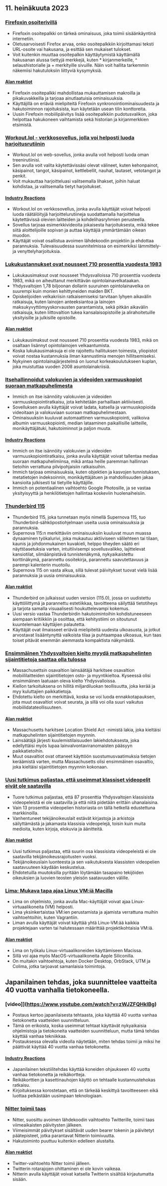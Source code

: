 

<CallToAction />

<Steps>

## 11. heinäkuuta 2023

### [Firefoxin osoiterivillä](https://wiki.tilde.institute/w/firefox-address-bar-tips)

- Firefoxin osoitepalkki on tärkeä ominaisuus, joka toimii sisäänkäyntinä internetiin.
- Oletusarvoisesti Firefox arvaa, onko osoitepalkkiin kirjoittamasi teksti URL-osoite vai hakusana, ja esittää sen mukaiset tulokset.
- Voit kuitenkin muuttaa osoitepalkin käyttäytymistä käyttämällä hakusanan alussa tiettyjä merkkejä, kuten \* kirjanmerkeille, ^ selaushistorialle ja + merkityille sivuille. Näin voit hallita tarkemmin näkemiisi hakutuloksiin liittyviä kysymyksiä.

#### [Alan reaktiot](http://news.ycombinator.com/item?id=36666116)

- Firefoxin osoitepalkki mahdollistaa mukauttamisen makroilla ja pikakuvakkeilla ja tarjoaa ainutlaatuisia ominaisuuksia.
- Käyttäjillä on eriäviä mielipiteitä Firefoxin synkronointiominaisuudesta ja hakutoiminnon rajoituksista, kun käytetään usean tilin konttoreita.
- Uusin Firefoxin mobiilipäivitys lisää osoitepalkkiin pudotusvalikon, joka helpottaa hakukoneen vaihtamista sekä historian ja kirjanmerkkien etsimistä.

### [Workout.lol - verkkosovellus, jolla voi helposti luoda harjoitusrutiinin](https://workout.lol)

- Workout.lol on web-sovellus, jonka avulla voit helposti luoda oman treenirutiinisi.
- Sen avulla voit valita käytettävissäsi olevat välineet, kuten kehonpainot, käsipainot, tangot, käsipainot, kettlebellit, nauhat, lautaset, vetotangot ja penkit.
- Voit mukauttaa harjoitteluasi valitsemalla lihakset, joihin haluat kohdistaa, ja valitsemalla tietyt harjoitukset.

#### [Industry Reactions](http://news.ycombinator.com/item?id=36662655)

- Workout.lol on verkkosovellus, jonka avulla käyttäjät voivat helposti luoda räätälöityjä harjoittelurutiineja suodattamalla harjoittelua käytettävissä olevien laitteiden ja kohdelihasryhmien perusteella.
- Sovellus tarjoaa esimerkkivideoita jokaisesta harjoituksesta, mikä tekee siitä aloittelijoille sopivan ja auttaa käyttäjiä ymmärtämään oikean muodon.
- Käyttäjät voivat osallistua avoimen lähdekoodin projektiin ja ehdottaa parannuksia. Tulevaisuudessa suunnitelmissa on esimerkiksi lämmittely- ja venyttelyharjoituksia.

### [Lukukustannukset ovat nousseet 710 prosenttia vuodesta 1983](https://statecraft.beehiiv.com/p/student-loan-debt-forgiveness)

- Lukukausimaksut ovat nousseet Yhdysvalloissa 710 prosenttia vuodesta 1983, mikä on aiheuttanut merkittävän opintolainavelkataakan.
- Yhdysvaltojen 1,78 biljoonan dollarin suuruinen opintolainavelka on suurempi kuin monien kehittyneiden maiden BKT.
- Opiskelijoiden velkakriisin ratkaisemiseksi tarvitaan lyhyen aikavälin ratkaisuja, kuten lainojen anteeksiantoa ja lainojen maksukyvyttömyyskorvausten parantamista, sekä pitkän aikavälin ratkaisuja, kuten liittovaltion tukea kansalaisopistoille ja alirahoitetuille yksityisille ja julkisille opistoille.

#### [Alan reaktiot](http://news.ycombinator.com/item?id=36669253)

- Lukukausimaksut ovat nousseet 710 prosenttia vuodesta 1983, mikä on osaltaan lisännyt opintolainojen velkaantumista.
- Koska lukukausimaksuja ei ole rajoitettu hallituksen toimesta, yliopistot voivat nostaa kustannuksia ilman kannustimia menojen hillitsemiseksi.
- Nykyinen opintolainajärjestelmä on luonut korkeakoulutukseen kuplan, joka muistuttaa vuoden 2008 asuntolainakriisiä.

### [Itsehallinnoidut valokuvien ja videoiden varmuuskopiot suoraan matkapuhelimesta](https://github.com/immich-app/immich)

- Immich on itse isännöity valokuvien ja videoiden varmuuskopiointiratkaisu, jota kehitetään parhaillaan aktiivisesti.
- Sovelluksen avulla käyttäjät voivat ladata, katsella ja varmuuskopioida videoitaan ja valokuviaan suoraan matkapuhelimestaan.
- Ominaisuuksiin kuuluvat automaattinen varmuuskopiointi, valikoiva albumin varmuuskopiointi, median lataaminen paikallisille laitteille, monikäyttäjätuki, hakutoiminnot ja paljon muuta.

#### [Industry Reactions](http://news.ycombinator.com/item?id=36673224)

- Immich on itse isännöity valokuvien ja videoiden varmuuskopiointiratkaisu, jonka avulla käyttäjät voivat tallentaa mediaa suoraan matkapuhelimiinsa, mikä antaa heille paremman hallinnan tietoihin verrattuna pilvipohjaisiin ratkaisuihin.
- Immich tarjoaa ominaisuuksia, kuten objektien ja kasvojen tunnistuksen, metatietojen indeksoinnin, monikäyttäjätuen ja mahdollisuuden jakaa kansioita julkisesti tai tietyille käyttäjille.
- Immich on potentiaalinen vaihtoehto Google Photosille, ja se vastaa yksityisyyttä ja henkilötietojen hallintaa koskeviin huolenaiheisiin.

### [Thunderbird 115](https://www.thunderbird.net/en-US/thunderbird/115.0/whatsnew/)

- Thunderbird 115, joka tunnetaan myös nimellä Supernova 115, tuo Thunderbird-sähköpostiohjelmaan useita uusia ominaisuuksia ja parannuksia.
- Supernova 115:n merkittäviin ominaisuuksiin kuuluvat muun muassa dynaaminen työkalurivi, joka mukautuu aktiiviseen välilehteen tai tilaan, kaunis ja johdonmukainen kuvakieli, helppo tiheyden säätö eri näyttöasetuksia varten, intuitiivisempi sovellusvalikko, lajittelevat kansiotilat, silmäänpistävä tunnistenäkymä, nykyaikaistettu korttinäkymä, parannettu osoitekirja, parannettu saavutettavuus ja parempi kalenterin muotoilu.
- Supernova 115 on vasta alkua, sillä tulevat päivitykset tuovat vielä lisää parannuksia ja uusia ominaisuuksia.

#### [Alan reaktiot](http://news.ycombinator.com/item?id=36664113)

- Thunderbird on julkaissut uuden version (115.0), jossa on uudistettu käyttöliittymä ja parannettu estetiikkaa, tavoitteena säilyttää tietotiheys ja tarjota samalla visuaalisesti houkuttelevampi kokemus.
- Uusi versio vastaa Thunderbirdin hakutoimintoihin kohdistuneeseen aiempaan kritiikkiin ja osoittaa, että kehitystiimi on sitoutunut kuuntelemaan käyttäjien palautetta.
- Käyttäjät ovat ilmaisseet eriäviä mielipiteitä uudesta ulkoasusta, ja jotkut arvostavat lisääntynyttä valkoista tilaa ja puhtaampaa ulkoasua, kun taas toiset pitävät enemmän aiemmasta kompaktista näkymästä.

### [Ensimmäinen Yhdysvaltojen kielto myydä matkapuhelinten sijaintitietoja saattaa olla tulossa](https://www.wsj.com/articles/first-u-s-ban-on-sale-of-cellphone-location-data-might-be-coming-fbe47e53)

- Massachusettsin osavaltion lainsäätäjä harkitsee osavaltion mobiililaitteiden sijaintitietojen osto- ja myyntikieltoa. Kyseessä olisi ensimmäinen laatuaan oleva kielto Yhdysvalloissa.
- Kiellon tarkoituksena on hillitä miljardiluokan teollisuutta, joka kerää ja myy kuluttajien paikkatietoja.
- Ehdotettu kielto on merkittävä, koska se voi luoda ennakkotapauksen, jota muut osavaltiot voivat seurata, ja sillä voi olla suuri vaikutus mobiilidatateollisuuteen.

#### [Alan reaktiot](http://news.ycombinator.com/item?id=36667848)

- Massachusetts harkitsee Location Shield Act -nimistä lakia, joka kieltäisi matkapuhelinten sijaintitietojen myynnin.
- Lainsäätäjä järjesti kuulemistilaisuuden lakiehdotuksesta, joka edellyttäisi myös lupaa lainvalvontaviranomaisten pääsyyn paikkatietoihin.
- Muut osavaltiot ovat ottaneet käyttöön suostumusvaatimuksia tietojen keräämistä varten, mutta Massachusetts olisi ensimmäinen osavaltio, joka kieltäisi sijaintitietojen myynnin kokonaan.

### [Uusi tutkimus paljastaa, että useimmat klassiset videopelit eivät ole saatavilla](https://gamehistory.org/87percent/)

- Tuore tutkimus paljastaa, että 87 prosenttia Yhdysvaltojen klassisista videopeleistä ei ole saatavilla ja että niitä pidetään erittäin uhanalaisina.
- Vain 13 prosenttia videopelien historiasta on tällä hetkellä edustettuna markkinoilla.
- Vanhentuneet tekijänoikeuslait estävät kirjastoja ja arkistoja säilyttämästä ja jakamasta klassisia videopelejä, toisin kuin muita medioita, kuten kirjoja, elokuvia ja äänitteitä.

#### [Alan reaktiot](http://news.ycombinator.com/item?id=36668472)

- Uusi tutkimus paljastaa, että suurin osa klassisista videopeleistä ei ole saatavilla tekijänoikeusrajoitusten vuoksi.
- Tekijänoikeuslain luonteesta ja sen vaikutuksesta klassisten videopelien saatavuuteen käydään keskustelua.
- Ehdotetuilla muutoksilla pyritään löytämään tasapaino tekijöiden oikeuksien ja luovien teosten yleisön saatavuuden välille.

### [Lima: Mukava tapa ajaa Linux VM:iä Macilla](https://jvns.ca/blog/2023/07/10/lima--a-nice-way-to-run-linux-vms-on-mac/)

- Lima on ohjelmisto, jonka avulla Mac-käyttäjät voivat ajaa Linux-virtuaalikoneita (VM) helposti.
- Lima yksinkertaistaa VM:ien perustamista ja ajamista verrattuna muihin vaihtoehtoihin, kuten Vagrantiin.
- Liman avulla käyttäjät voivat käyttää yhtä Linux-VM:ää kaikkia projektejaan varten tai halutessaan määrittää projektikohtaisia VM:iä.

#### [Alan reaktiot](http://news.ycombinator.com/item?id=36668964)

- Lima on työkalu Linux-virtuaalikoneiden käyttämiseen Macissa.
- Sillä voi ajaa myös MacOS-virtuaalikoneita Apple Siliconilla.
- On muitakin vaihtoehtoja, kuten Docker Desktop, OrbStack, UTM ja Colima, jotka tarjoavat samanlaisia toimintoja.

## Japanilainen tehdas, joka suunnittelee vaatteita 40 vuotta vanhalla tietokoneella.

### [video]](https://www.youtube.com/watch?v=zWJZFQHklBg)

- Postaus kertoo japanilaisesta tehtaasta, joka käyttää 40 vuotta vanhaa tietokonetta vaatteiden suunnitteluun.
- Tämä on erikoista, koska useimmat tehtaat käyttävät nykyaikaisia ohjelmistoja ja tietokoneita vaatteiden suunnitteluun, mutta tämä tehdas käyttää vanhaa tekniikkaa.
- Postauksessa olevalla videolla näytetään, miten tehdas toimii ja miksi he päättivät käyttää 40 vuotta vanhaa tietokonetta.

#### [Industry Reactions](http://news.ycombinator.com/item?id=36662392)

- Japanilainen tekstiilitehdas käyttää koneiden ohjaukseen 40 vuotta vanhaa tietokonetta ja reikäkortteja.
- Reikäkorttien ja kasettinauhojen käyttö on tehtaalle kustannustehokas ratkaisu.
- Kirjoituksessa korostetaan, että on tärkeää keskittyä tavoitteeseen eikä luottaa pelkästään uusimpaan teknologiaan.

### [Nitter toimii taas](https://github.com/zedeus/nitter/pull/927)

- Nitter, suosittu avoimen lähdekoodin vaihtoehto Twitterille, toimii taas viimeaikaisten päivitysten jälkeen.
- Viimeisimmät päivitykset sisältävät uuden bearer tokenin ja päivitetyt päätepisteet, jotka parantavat Nitterin toimivuutta.
- Hakutoiminto puuttuu kuitenkin edelleen alustalta.

#### [Alan reaktiot](http://news.ycombinator.com/item?id=36665406)

- Twitter-vaihtoehto Nitter toimii jälleen.
- Twitterin rotarajojen ohittaminen ei ole kovin vaikeaa.
- Nitterin avulla käyttäjät voivat katsella Twitterin sisältöä kirjautumatta sisään.

</Steps>
